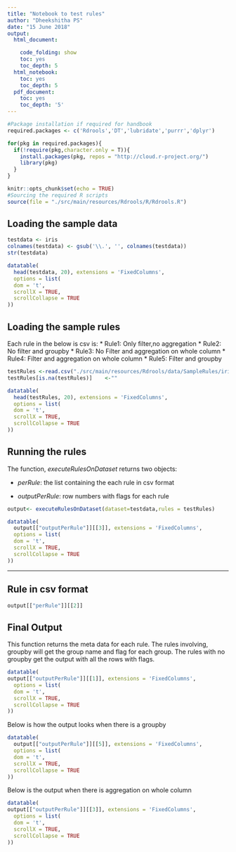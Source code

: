 ```yaml
---
title: "Notebook to test rules"
author: "Dheekshitha PS"
date: "15 June 2018"
output:
  html_document:

    code_folding: show
    toc: yes
    toc_depth: 5
  html_notebook:
    toc: yes
    toc_depth: 5
  pdf_document:
    toc: yes
    toc_depth: '5'
---
```


```r
#Package installation if required for handbook
required.packages <- c('Rdrools','DT','lubridate','purrr','dplyr')

for(pkg in required.packages){
  if(!require(pkg,character.only = T)){
    install.packages(pkg, repos = "http://cloud.r-project.org/")
    library(pkg)
  }
}

```

```r
knitr::opts_chunk$set(echo = TRUE)
#Sourcing the required R scripts
source(file = "./src/main/resources/Rdrools/R/Rdrools.R")


```
## Loading the sample data
```r


testdata <- iris
colnames(testdata) <- gsub('\\.', '', colnames(testdata))
str(testdata)
```

     
```r

datatable(
  head(testdata, 20), extensions = 'FixedColumns',
  options = list(
  dom = 't',
  scrollX = TRUE,
  scrollCollapse = TRUE
))
```



## Loading the sample rules


Each rule in the below is csv is:
  * Rule1: Only filter,no aggregation
  * Rule2: No filter and groupby 
  * Rule3: No Filter and aggregation on whole column
  * Rule4: Filter and aggregation on whole column
  * Rule5: Filter and groupby
```r
testRules <-read.csv("./src/main/resources/Rdrools/data/SampleRules/irisRules.csv",stringsAsFactors = FALSE)
testRules[is.na(testRules)]    <-""
```
  
```r

datatable(
  head(testRules, 20), extensions = 'FixedColumns',
  options = list(
  dom = 't',
  scrollX = TRUE,
  scrollCollapse = TRUE
))
```



## Running the rules
The function, *executeRulesOnDataset* returns two objects: 
  
  * *perRule*: the list containing the each rule in csv format
 
  * *outputPerRule*: row numbers with flags for each rule
```r
output<- executeRulesOnDataset(dataset=testdata,rules = testRules)

```
```r

datatable(
  output[["outputPerRule"]][[3]], extensions = 'FixedColumns',
  options = list(
  dom = 't',
  scrollX = TRUE,
  scrollCollapse = TRUE
))
```



-----


## Rule in csv format
```r

output[["perRule"]][[2]]
```
## Final Output
This function returns the meta data for each rule. The rules involving, groupby will get the group name and flag for each group. The rules with no groupby get the output with all the rows with flags.
```r
datatable(
output[["outputPerRule"]][[1]], extensions = 'FixedColumns',
  options = list(
  dom = 't',
  scrollX = TRUE,
  scrollCollapse = TRUE
))


```

Below is how the output looks when there is a groupby
```r
datatable(
  output[["outputPerRule"]][[5]], extensions = 'FixedColumns',
  options = list(
  dom = 't',
  scrollX = TRUE,
  scrollCollapse = TRUE
))


```

Below is the output when there is aggregation on whole column
```r
datatable(
output[["outputPerRule"]][[3]], extensions = 'FixedColumns',
  options = list(
  dom = 't',
  scrollX = TRUE,
  scrollCollapse = TRUE
))


```
